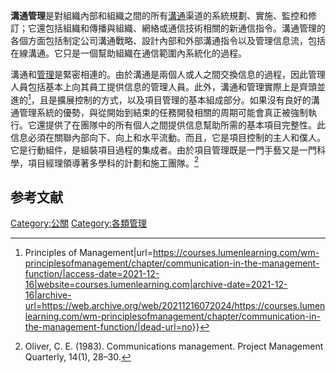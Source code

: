 {{工商管理}}
'''溝通管理'''是對組織內部和組織之間的所有[[溝通|溝通]]渠道的系統規劃、實施、監控和修訂；它還包括組織和傳播與組織、網絡或通信技術相關的新通信指令。溝通管理的各個方面包括制定公司溝通戰略、設計內部和外部溝通指令以及管理信息流，包括在線溝通。它只是一個幫助組織在通信範圍內系統化的過程。

溝通和[[管理|管理]]是緊密相連的。由於溝通是兩個人或人之間交換信息的過程，因此管理人員包括基本上向其員工提供信息的管理人員。此外，溝通和管理實際上是齊頭並進的<ref>{{Cite web|title=Communication and Management {{!}} Principles of Management|url=https://courses.lumenlearning.com/wm-principlesofmanagement/chapter/communication-in-the-management-function/|access-date=2021-12-16|website=courses.lumenlearning.com|archive-date=2021-12-16|archive-url=https://web.archive.org/web/20211216072024/https://courses.lumenlearning.com/wm-principlesofmanagement/chapter/communication-in-the-management-function/|dead-url=no}}</ref>，且是擴展控制的方式，以及項目管理的基本組成部分。如果沒有良好的溝通管理系統的優勢，與從開始到結束的任務開發相關的周期可能會真正被強制執行。它還提供了在團隊中的所有個人之間提供信息幫助所需的基本項目完整性。此信息必須在關聯內部向下、向上和水平流動。而且，它是項目控制的主人和僕人。它是行動組件，是組裝項目過程的集成者。由於項目管理既是一門手藝又是一門科學，項目經理領導著多學科的計劃和施工團隊。<ref>Oliver, C. E. (1983). Communications management. Project Management Quarterly, 14(1), 28–30.</ref>

==参考文献==
{{reflist}}

{{管理學}}
[[Category:公關|Category:公關]]
[[Category:各類管理|Category:各類管理]]